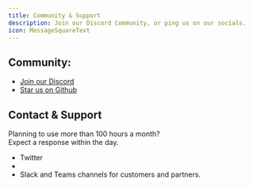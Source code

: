 ```yaml
---
title: Community & Support
description: Join our Discord Community, or ping us on our socials.
icon: MessageSquareText
---
```



## Community:

- [Join our Discord](https://discord.com/invite/dsvFgDTr6c)
- [Star us on Github](https://github.com/Meeting-Baas/Meeting-Bot-As-A-Service)

## Contact & Support

Planning to use more than 100 hours a month?  
Expect a response within the day.

- Twitter
- <ContactLink />
- Slack and Teams channels for customers and partners.
